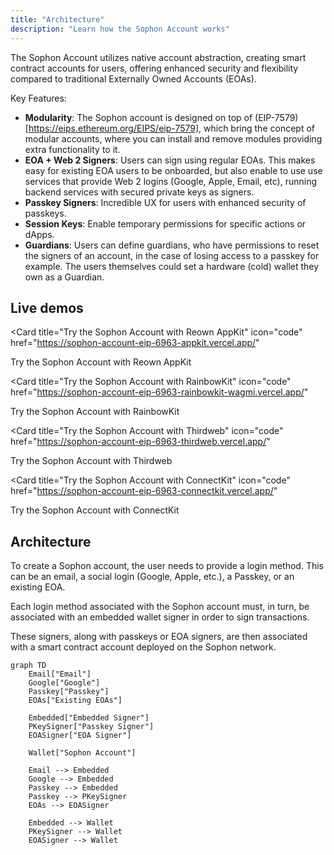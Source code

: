 ```yaml
---
title: "Architecture"
description: "Learn how the Sophon Account works"
---
```


The Sophon Account utilizes native account abstraction, creating smart contract accounts for users, offering enhanced security and flexibility compared to traditional Externally Owned Accounts (EOAs).

Key Features:

- **Modularity**: The Sophon account is designed on top of (EIP-7579)[https://eips.ethereum.org/EIPS/eip-7579], which bring the concept of modular accounts, where you can install and remove modules providing extra functionality to it.
- **EOA + Web 2 Signers**: Users can sign using regular EOAs. This makes easy for existing EOA users to be onboarded, but also enable to use use services that provide Web 2 logins (Google, Apple, Email, etc), running backend services with secured private keys as signers.
- **Passkey Signers**: Incredible UX for users with enhanced security of passkeys.
- **Session Keys**: Enable temporary permissions for specific actions or dApps.
- **Guardians**: Users can define guardians, who have permissions to reset the signers of an account, in the case of losing access to a passkey for example. The users themselves could set a hardware (cold) wallet they own as a Guardian.

## Live demos

<CardGroup cols={2}>

<Card
  title="Try the Sophon Account with Reown AppKit"
  icon="code"
  href="https://sophon-account-eip-6963-appkit.vercel.app/"
>
  Try the Sophon Account with Reown AppKit
</Card>

<Card
  title="Try the Sophon Account with RainbowKit"
  icon="code"
  href="https://sophon-account-eip-6963-rainbowkit-wagmi.vercel.app/"
>
  Try the Sophon Account with RainbowKit
</Card>

<Card
  title="Try the Sophon Account with Thirdweb"
  icon="code"
  href="https://sophon-account-eip-6963-thirdweb.vercel.app/"
>
  Try the Sophon Account with Thirdweb
</Card>

<Card
  title="Try the Sophon Account with ConnectKit"
  icon="code"
  href="https://sophon-account-eip-6963-connectkit.vercel.app/"
>
  Try the Sophon Account with ConnectKit
</Card>

</CardGroup>

## Architecture

To create a Sophon account, the user needs to provide a login method. This can be an email, a social login (Google, Apple, etc.), a Passkey, or an existing EOA.

Each login method associated with the Sophon account must, in turn, be associated with an embedded wallet signer in order to sign transactions.

These signers, along with passkeys or EOA signers, are then associated with a smart contract account deployed on the Sophon network.

```mermaid
graph TD
    Email["Email"]
    Google["Google"]
    Passkey["Passkey"]
    EOAs["Existing EOAs"]

    Embedded["Embedded Signer"]
    PKeySigner["Passkey Signer"]
    EOASigner["EOA Signer"]

    Wallet["Sophon Account"]

    Email --> Embedded
    Google --> Embedded
    Passkey --> Embedded
    Passkey --> PKeySigner
    EOAs --> EOASigner

    Embedded --> Wallet
    PKeySigner --> Wallet
    EOASigner --> Wallet
```
